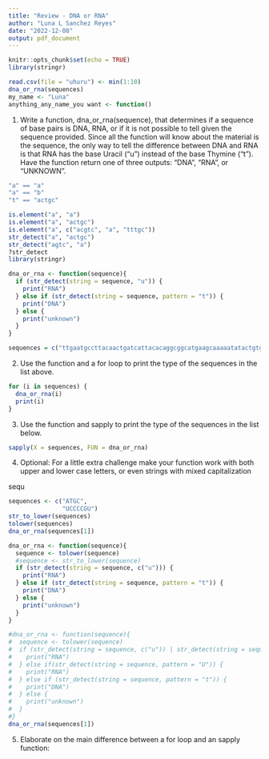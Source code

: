```yaml
---
title: "Review - DNA or RNA"
author: "Luna L Sanchez Reyes"
date: "2022-12-08"
output: pdf_document
---
```


```r
knitr::opts_chunk$set(echo = TRUE)
library(stringr)
```

```r
read.csv(file = "uhuru") <- min(1:10)
dna_or_rna(sequences)
my_name <- "Luna"
anything_any_name_you want <- function()
```

1. Write a function, dna_or_rna(sequence), that determines if a sequence of base pairs is DNA, RNA, or if it is not possible to tell given the sequence provided. Since all the function will know about the material is the sequence, the only way to tell the difference between DNA and RNA is that RNA has the base Uracil ("u") instead of the base Thymine ("t"). Have the function return one of three outputs: "DNA", "RNA", or "UNKNOWN".

```r

"a" == "a"
"a" == "b"
"t" == "actgc"

is.element("a", "a")
is.element("a", "actgc")
is.element("a", c("acgtc", "a", "tttgc"))
str_detect("a", "actgc")
str_detect("agtc", "a")
?str_detect
library(stringr)

dna_or_rna <- function(sequence){
  if (str_detect(string = sequence, "u")) {
    print("RNA")
  } else if (str_detect(string = sequence, pattern = "t")) {
    print("DNA")
  } else {
    print("unknown")
  }
}
```

```r
sequences = c("ttgaatgccttacaactgatcattacacaggcggcatgaagcaaaaatatactgtgaaccaatgcaggcg", "gauuauuccccacaaagggagugggauuaggagcugcaucauuuacaagagcagaauguuucaaaugcau", "gaaagcaagaaaaggcaggcgaggaagggaagaagggggggaaacc", "guuuccuacaguauuugaugagaaugagaguuuacuccuggaagauaauauuagaauguuuacaacugcaccugaucagguggauaaggaagaugaagacu", "gauaaggaagaugaagacuuucaggaaucuaauaaaaugcacuccaugaauggauucauguaugggaaucagccggguc")
```

2. Use the function and a for loop to print the type of the sequences in the list above.

```r
for (i in sequences) {
  dna_or_rna(i)
  print(i)
}
```


3. Use the function and sapply to print the type of the sequences in the list below.

```r
sapply(X = sequences, FUN = dna_or_rna)
```

4. Optional: For a little extra challenge make your function work with both upper and lower case letters, or even strings with mixed capitalization

sequ
```r
sequences <- c("ATGC", 
               "UCCCCGU")
str_to_lower(sequences)
tolower(sequences)
dna_or_rna(sequences[1])
```


```r
dna_or_rna <- function(sequence){
  sequence <- tolower(sequence)
  #sequence <- str_to_lower(sequence)
  if (str_detect(string = sequence, c("u"))) {
    print("RNA")
  } else if (str_detect(string = sequence, pattern = "t")) {
    print("DNA")
  } else {
    print("unknown")
  }
}

#dna_or_rna <- function(sequence){
#  sequence <- tolower(sequence)
#  if (str_detect(string = sequence, c("u")) | str_detect(string = sequence, #pattern = "U")) {
#    print("RNA")
#  } else if(str_detect(string = sequence, pattern = "U")) {
#    print("RNA")
#  } else if (str_detect(string = sequence, pattern = "t")) {
#    print("DNA")
#  } else {
#    print("unknown")
#  }
#}
dna_or_rna(sequences[1])
```

5. Elaborate on the main difference between a for loop and an sapply function:

